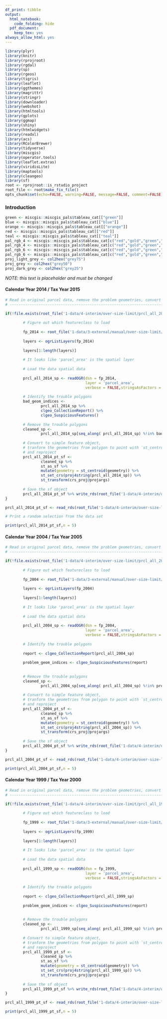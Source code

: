 ```yaml
---
df_print: tibble
output:
  html_notebook:
    code_folding: hide
  pdf_document:
    keep_tex: yes
always_allow_html: yes
---
```


```r
library(plyr)
library(knitr)
library(rprojroot)
library(rgdal)
library(sp)
library(rgeos)
library(tigris)
library(leaflet)
library(ggthemes)
library(magrittr)
library(stringr)
library(downloader)
library(webshot)
library(htmltools)
library(gplots)
library(ggmap)
library(shiny)
library(htmlwidgets)
library(readxl)
library(acs)
library(RColorBrewer)
library(tidyverse)
library(miscgis)
library(operator.tools)
library(leaflet.extras)
library(viridisLite)
library(maptools)
library(cleangeo)
library(sf)
root <- rprojroot::is_rstudio_project
root_file <- root$make_fix_file()
opts_chunk$set(echo=FALSE, warning=FALSE, message=FALSE, comment=FALSE)
```

### Introduction

```r
green <- miscgis::miscgis_pals$tableau_cat[["green"]]
blue <- miscgis::miscgis_pals$tableau_cat[["blue"]]
orange <- miscgis::miscgis_pals$tableau_cat[["orange"]]
red <- miscgis::miscgis_pals$tableau_cat[["red"]]
teal <- miscgis::miscgis_pals$tableau_cat[["teal"]]
pal_rgb_4 <- miscgis::miscgis_pals$tableau_cat[c("red","gold","green","blue")] %>% unlist %>% palette()
pal_rgb_4 <- miscgis::miscgis_pals$tableau_cat[c("red","gold","green","blue")] %>% unlist %>% palette()
pal_rgb_6 <- miscgis::miscgis_pals$tableau_cat[c("red","gold","green","blue","orange","purple")] %>% unlist %>% palette()
pal_rgb_6 <- miscgis::miscgis_pals$tableau_cat[c("red","gold","green","blue","orange","purple")] %>% unlist %>% palette()
proj_light_grey <- col2hex("grey75")
proj_grey <- col2hex("grey50")
proj_dark_grey <- col2hex("grey25")
```

_NOTE: this text is placeholder and must be changed_

#### Calendar Year 2014 / Tax Year 2015
```r

# Read in original parcel data, remove the problem geometries, convert to points
# -----------------------------------------------------------------------------

if(!file.exists(root_file('1-data/4-interim/over-size-limit/prcl_all_2014_pt_sf.rds'))){
        
        # Figure out which featureclass to load
        
        fp_2014 <- root_file('1-data/3-external/manual/over-size-limit/Year2015.gdb/')
        
        layers <- ogrListLayers(fp_2014)
        
        layers[1:length(layers)]
        
        # It looks like 'parcel_area' is the spatial layer        
        
        # Load the data spatial data
        
        prcl_all_2014_sp <- readOGR(dsn = fp_2014,
                                    layer = 'parcel_area',
                                    verbose = FALSE,stringsAsFactors = FALSE)
        
        # Identify the trouble polygons
        bad_geom_indices <- 
                prcl_all_2014_sp %>% 
                clgeo_CollectionReport() %>% 
                clgeo_SuspiciousFeatures()
        
        # Remove the trouble polygons
        cleaned_sp <- 
                prcl_all_2014_sp[seq_along( prcl_all_2014_sp) %!in% bad_geom_indices,]
        
        # Convert to simple feature object,
        # tranform the geometries from polygon to point with `st_centroid()`,
        # and reproject
        prcl_all_2014_pt_sf <- 
                cleaned_sp %>% 
                st_as_sf %>% 
                mutate(geometry = st_centroid(geometry)) %>% 
                st_set_crs(proj4string(prcl_all_2014_sp)) %>% 
                st_transform(crs_proj@projargs)
        
        # Save the sf object
        prcl_all_2014_pt_sf %>% write_rds(root_file('1-data/4-interim/over-size-limit/prcl_all_2014_pt_sf.rds'))
}

prcl_all_2014_pt_sf <- read_rds(root_file('1-data/4-interim/over-size-limit/prcl_all_2014_pt_sf.rds'))

# Print a random selection from the data set

print(prcl_all_2014_pt_sf,n = 5)


```


#### Calendar Year 2004 / Tax Year 2005
```r

# Read in original parcel data, remove the problem geometries, convert to points
# -----------------------------------------------------------------------------

if(!file.exists(root_file('1-data/4-interim/over-size-limit/prcl_all_2004_pt_sf.rds'))){
        
        # Figure out which featureclass to load
        
        fp_2004 <- root_file('1-data/3-external/manual/over-size-limit/Year2005.gdb/')
        
        layers <- ogrListLayers(fp_2004)
        
        layers[1:length(layers)]
        
        # It looks like 'parcel_area' is the spatial layer        
        
        # Load the data spatial data
        
        prcl_all_2004_sp <- readOGR(dsn = fp_2004,
                                    layer = 'parcel_area',
                                    verbose = FALSE,stringsAsFactors = FALSE)
        
        # Identify the trouble polygons
        
        report <- clgeo_CollectionReport(prcl_all_2004_sp)
        
        problem_geom_indices <- clgeo_SuspiciousFeatures(report)
                
        
        # Remove the trouble polygons
        cleaned_sp <- 
                prcl_all_2004_sp[seq_along( prcl_all_2004_sp) %!in% problem_geom_indices,]
        
        # Convert to simple feature object,
        # tranform the geometries from polygon to point with `st_centroid()`,
        # and reproject
        prcl_all_2004_pt_sf <- 
                cleaned_sp %>% 
                st_as_sf %>% 
                mutate(geometry = st_centroid(geometry)) %>% 
                st_set_crs(proj4string(prcl_all_2004_sp)) %>% 
                st_transform(crs_proj@projargs)
        
        # Save the sf object
        prcl_all_2004_pt_sf %>% write_rds(root_file('1-data/4-interim/over-size-limit/prcl_all_2004_pt_sf.rds'))
}

prcl_all_2004_pt_sf <- read_rds(root_file('1-data/4-interim/over-size-limit/prcl_all_2004_pt_sf.rds'))

print(prcl_all_2004_pt_sf,n = 5)

```


#### Calendar Year 1999 / Tax Year 2000
```r

# Read in original parcel data, remove the problem geometries, convert to points
# -----------------------------------------------------------------------------

if(!file.exists(root_file('1-data/4-interim/over-size-limit/prcl_all_1999_pt_sf.rds'))){
        
        # Figure out which featureclass to load
        
        fp_1999 <- root_file('1-data/3-external/manual/over-size-limit/Year2000.gdb/')
        
        layers <- ogrListLayers(fp_1999)
        
        layers[1:length(layers)]
        
        # It looks like 'parcel_area' is the spatial layer        
        
        # Load the data spatial data
        
        prcl_all_1999_sp <- readOGR(dsn = fp_1999,
                                    layer = 'parcel_area',
                                    verbose = FALSE,stringsAsFactors = FALSE)
        
        # Identify the trouble polygons
        
        report <- clgeo_CollectionReport(prcl_all_1999_sp)
        
        problem_geom_indices <- clgeo_SuspiciousFeatures(report)
                
        
        # Remove the trouble polygons
        cleaned_sp <- 
                prcl_all_1999_sp[seq_along( prcl_all_1999_sp) %!in% problem_geom_indices,]
        
        # Convert to simple feature object,
        # tranform the geometries from polygon to point with `st_centroid()`,
        # and reproject
        prcl_all_1999_pt_sf <- 
                cleaned_sp %>% 
                st_as_sf %>% 
                mutate(geometry = st_centroid(geometry)) %>% 
                st_set_crs(proj4string(prcl_all_1999_sp)) %>% 
                st_transform(crs_proj@projargs)
        
        # Save the sf object
        prcl_all_1999_pt_sf %>% write_rds(root_file('1-data/4-interim/over-size-limit/prcl_all_1999_pt_sf.rds'))
}

prcl_all_1999_pt_sf <- read_rds(root_file('1-data/4-interim/over-size-limit/prcl_all_1999_pt_sf.rds'))

print(prcl_all_1999_pt_sf,n = 5)

```







